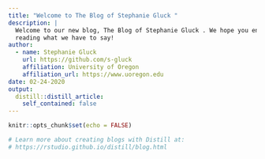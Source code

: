 ```yaml
---
title: "Welcome to The Blog of Stephanie Gluck "
description: |
  Welcome to our new blog, The Blog of Stephanie Gluck . We hope you enjoy 
  reading what we have to say!
author:
  - name: Stephanie Gluck
    url: https://github.com/s-gluck
    affiliation: University of Oregon
    affiliation_url: https://www.uoregon.edu
date: 02-24-2020
output:
  distill::distill_article:
    self_contained: false
---
```


```r
knitr::opts_chunk$set(echo = FALSE)

# Learn more about creating blogs with Distill at:
# https://rstudio.github.io/distill/blog.html

```



